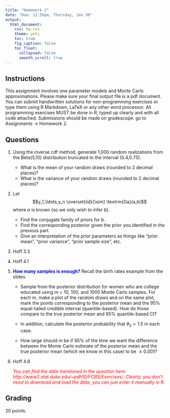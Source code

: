 ```yaml
---
title: "Homework 2"
date: "Due: 11:59pm, Thursday, Jan 30"
output: 
  html_document: 
    css: hw.css
    theme: yeti
    toc: true
    fig_caption: false
    toc_float:
      collapsed: false
      smooth_scroll: true
---
```


## Instructions

This assignment involves one parameter models and Monte Carlo approximations. Please make sure your final output file is a pdf document. You can submit handwritten solutions for non-programming exercises or type them using R Markdown, LaTeX or any other word processor. All programming exercises MUST be done in R, typed up clearly and with all code attached. Submissions should be made on gradescope: go to Assignments $\rightarrow$ Homework 2.

## Questions

1. Using the inverse cdf method, generate 1,000 random realizations from the Beta(5,10) distribution truncated to the interval (0.4,0.75).
    + What is the mean of your random draws (rounded to 2 decimal places)?
    + What is the variance of your random draws (rounded to 2 decimal places)?

2. Let $$y_1,\ldots,y_n \overset{iid}{\sim} \textrm{Ga}(a,b)$$ where _a_ is known (so we only wish to infer _b_).
    + Find the conjugate family of priors for _b_.
    + Find the corresponding posterior given the prior you identified in the previous part.
    + Give an interpretation of the prior parameters as things like "prior mean", "prior variance", "prior sample size", etc.

3. Hoff 3.3

4. Hoff 4.1

5. <font color="blue">**How many samples is enough?**</font> Recall the birth rates example from the slides.
    + Sample from the posterior distribution for women who are college educated using $m$ = 10, 100, and 1000 Monte Carlo samples. For each $m$, make a plot of the random draws and on the same plot, mark the points corresponding to the posterior mean and the 95% equal-tailed credible interval (quantile-based). How do those compare to the true posterior mean and 95% quantile-based CI?
    
    +  In addition, calculate the posterior probability that $\theta_2 < 1.5$ in each case.
    
    + How large should $m$ be if $95\%$ of the time we want the difference between the Monte Carlo estimate of the posterior mean and the true posterior mean (which we know in this case) to be $\leq 0.001$?

<!-- 3. Hoff 4.3 -->

6. Hoff 4.8

    <font color="red">*You can find the data mentioned in the question here: http://www2.stat.duke.edu/~pdh10/FCBS/Exercises/. Clearly, you don't need to download and load the data, you can just enter it manually in R.* </font>


## Grading

20 points.
  
